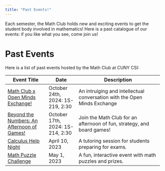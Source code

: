 ```yaml
---
title: "Past Events!"
---
```


Each semester, the Math Club holds new and exciting events to get the student body involved in mathematics! Here is a past catalogue of our events: if you like what you see, come join us!

# Past Events

Here is a list of past events hosted by the Math Club at CUNY CSI:

| **Event Title**           | **Date**           | **Description**                                       |
|---------------------------|--------------------|-------------------------------------------------------|
| [Math Club x Open Minds Exchange!](assets/OMExMathClub_flyer.pdf)      | October 24th, 2024: 1S-219, 2:30      | An intruiging and intellectual conversation with the Open Minds Exchange      |
| [Beyond the Numbers: An Afternoon of Games!](path/to/flyer2.pdf)         | October 17th, 2024: 1S-214, 2:30     | Join the Math Club for an afternoon of fun, strategy, and board games!|
| [Calculus Help Night](path/to/flyer3.pdf)        | April 10, 2023     | A tutoring session for students preparing for exams.  |
| [Math Puzzle Challenge](path/to/flyer4.pdf)      | May 1, 2023        | A fun, interactive event with math puzzles and prizes.|
